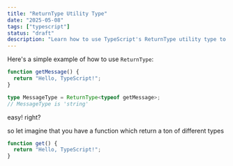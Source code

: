 ```yaml
---
title: "ReturnType Utility Type"
date: "2025-05-08"
tags: ["typescript"]
status: "draft"
description: "Learn how to use TypeScript's ReturnType utility type to extract and work with function return types"
---
```


Here's a simple example of how to use `ReturnType`:

```ts
function getMessage() {
  return "Hello, TypeScript!";
}

type MessageType = ReturnType<typeof getMessage>;
// MessageType is 'string'
```

easy! right?

so let imagine that you have a function which return a ton of different types

```ts
function get() {
  return "Hello, TypeScript!";
}
```

